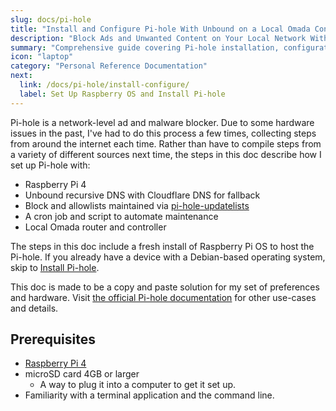 ```yaml
---
slug: docs/pi-hole
title: "Install and Configure Pi-hole With Unbound on a Local Omada Controller"
description: "Block Ads and Unwanted Content on Your Local Network With Pi-hole."
summary: "Comprehensive guide covering Pi-hole installation, configuration, and network-wide ad blocking. Created after repeatedly setting this up due to hardware issues and helping others with the process."
icon: "laptop"
category: "Personal Reference Documentation"
next:
  link: /docs/pi-hole/install-configure/
  label: Set Up Raspberry OS and Install Pi-hole
---
```


Pi-hole is a network-level ad and malware blocker. Due to some hardware issues in the past, I've had to do this process a few times, collecting steps from around the internet each time. Rather than have to compile steps from a variety of different sources next time, the steps in this doc describe how I set up Pi-hole with:

- Raspberry Pi 4
- Unbound recursive DNS with Cloudflare DNS for fallback
- Block and allowlists maintained via [pi-hole-updatelists](https://github.com/jacklul/pihole-updatelists)
- A cron job and script to automate maintenance
- Local Omada router and controller

The steps in this doc include a fresh install of Raspberry Pi OS to host the Pi-hole. If you already have a device with a Debian-based operating system, skip to [Install Pi-hole](pi-hole/install-configure#install-pi-hole).

This doc is made to be a copy and paste solution for my set of preferences and hardware. Visit [the official Pi-hole documentation](https://docs.pi-hole.net/) for other use-cases and details.

## Prerequisites

- [Raspberry Pi 4](https://www.raspberrypi.com/products/raspberry-pi-4-model-b/)
- microSD card 4GB or larger
  - A way to plug it into a computer to get it set up.
- Familiarity with a terminal application and the command line.
